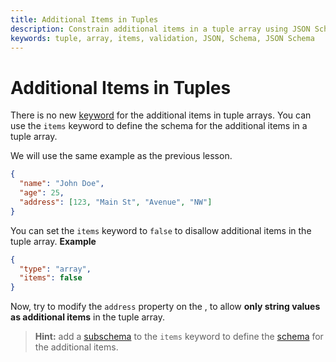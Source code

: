 ```yaml
---
title: Additional Items in Tuples
description: Constrain additional items in a tuple array using JSON Schema.
keywords: tuple, array, items, validation, JSON, Schema, JSON Schema
---
```



# Additional Items in Tuples

There is no new [keyword](https://json-schema.org/learn/glossary#keyword) for the additional items in tuple arrays. You can use the `items` keyword to define the schema for the additional items in a tuple array.

We will use the same example as the previous lesson.
```json 
{
  "name": "John Doe",
  "age": 25,
  "address": [123, "Main St", "Avenue", "NW"]
}
```

You can set the `items` keyword to `false` to disallow additional items in the tuple array.
**Example**

```json
{
  "type": "array",
  "items": false
}
```


Now, try to modify the `address` property on the <SideEditorLink/>, to allow **only string values as additional items** in the tuple array.

> **Hint:** add a [subschema](https://json-schema.org/learn/glossary#subschema) to the `items` keyword to define the [schema](https://json-schema.org/learn/glossary#schema) for the additional items.